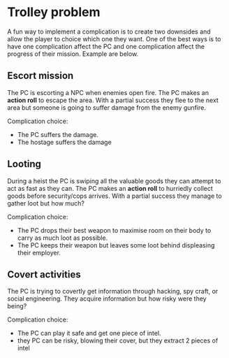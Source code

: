 # Trolley problem

A fun way to implement a complication is to create two downsides and allow the player to choice which one they want.
One of the best ways is to have one complication affect the PC and one complication affect the progress of their mission.
Example are below.

## Escort mission

The PC is escorting a NPC when enemies open fire. The PC makes an __action roll__ to escape the area. With a partial success they flee to the next area but someone is going to suffer damage from the enemy gunfire.

Complication choice:

- The PC suffers the damage.
- The hostage suffers the damage

## Looting

During a heist the PC is swiping all the valuable goods they can attempt to act as fast as they can. The PC makes an __action roll__ to hurriedly collect goods before security/cops arrives. With a partial success they manage to gather loot but how much?

Complication choice:

- The PC drops their best weapon to maximise room on their body to carry as much loot as possible.
- The PC keeps their weapon but leaves some loot behind displeasing their employer. 

## Covert activities

The PC is trying to covertly get information through hacking, spy craft, or social engineering. They acquire information but how risky were they being?

Complication choice:

- The PC can play it safe and get one piece of intel.
- they PC can be risky, blowing their cover, but they extract 2 pieces of intel